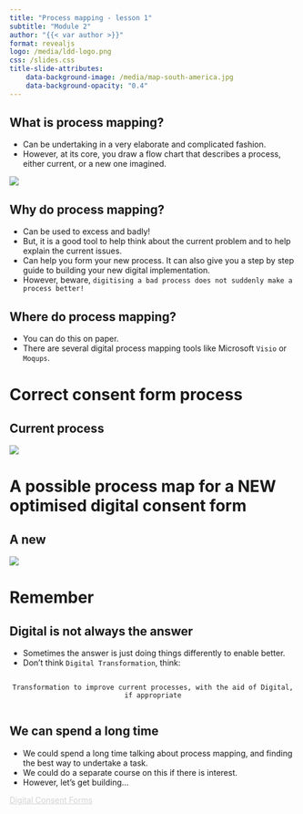 ```yaml
---
title: "Process mapping - lesson 1"
subtitle: "Module 2"
author: "{{< var author >}}"
format: revealjs
logo: /media/ldd-logo.png
css: /slides.css
title-slide-attributes:
    data-background-image: /media/map-south-america.jpg
    data-background-opacity: "0.4"
---
```


## What is process mapping?

* Can be undertaking in a very elaborate and complicated fashion.
* However, at its core, you draw a flow chart that describes a process, either current, or a new one imagined.

![](/media/toothbrush-process-map.png){fig-align="center" width="max" height="max" fig-alt="Process map of how to use a tooth brush"}


## Why do process mapping?

* Can be used to excess and badly!
* But, it is a good tool to help think about the current problem and to help explain the current issues. 
* Can help you form your new process. It can also give you a step by step guide to building your new digital implementation.
* However, beware, `digitising a bad process does not suddenly make a process better!`


## Where do process mapping? {background-image="/media/fibre-optics.jpg" background-opacity="0.3"}

* You can do this on paper.
* There are several digital process mapping tools like Microsoft `Visio` or `Moqups`.


# Correct consent form process


## <span class="hide-title">Current process</span>

![](/media/paper-based-process-map.png){.centre-full-image fig-alt="A process map of current processes for consent"}

# A possible process map for a NEW optimised digital consent form

## <span class="hide-title">A new</span>

![](/media/new-digital-process-map.png){.centre-full-image fig-alt="A process map of a new and imagined processes for digital consent"}

# Remember

## Digital is not always the answer

* Sometimes the answer is just doing things differently to enable better. 
* Don't think `Digital Transformation`, think:

```{=html}
<div align="center">
    <code>
Transformation to improve current processes, with the aid of Digital, if appropriate
    </code>
</div>
```


## We can spend a long time {background-image="/media/construction-site.jpg" background-opacity="0.2"}

* We could spend a long time talking about process mapping, and finding the best way to undertake a task.
* We could do a separate course on this if there is interest.
* However, let's get building...

```{=html}
<div class="bottom-right">
    <a href="https://letsdodigital.org/learn/learn-python/module-2/3-digital-consent-form.html" style="color: lightgrey;">Digital Consent Forms</a>
</div>
```